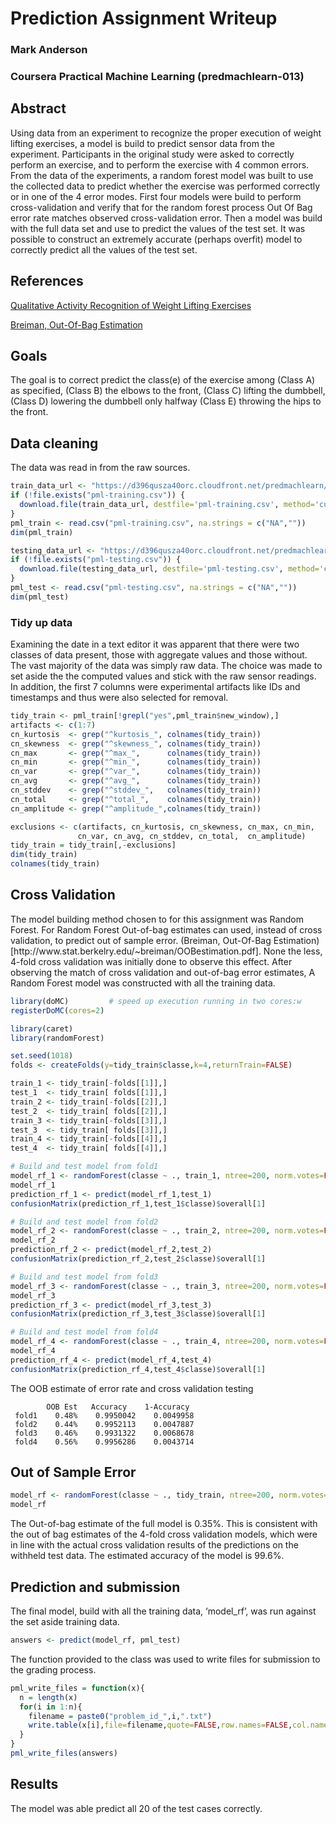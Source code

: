 # Prediction Assignment Writeup
### Mark Anderson
### Coursera Practical Machine Learning (predmachlearn-013)

## Abstract
Using data from an experiment to recognize the proper execution of weight lifting exercises, a model is build to predict
sensor data from the experiment.  Participants in the original study were asked to correctly perform an exercise, and to perform the exercise with 4 common errors.  From the data of the experiments, a random forest model was built to use the
collected data to predict whether the exercise was performed correctly or in one of the 4 error modes.  First four models
were build to perform cross-validation and verify that for the random forest process Out Of Bag error rate matches 
observed cross-validation error.  Then a model was build with the full data set and use to predict the values of the
test set.  It was possible to construct an extremely accurate (perhaps overfit) model to correctly predict all the values
of the test set.



## References
[Qualitative Activity Recognition of Weight Lifting Exercises](http://groupware.les.inf.puc-rio.br/public/papers/2013.Velloso.QAR-WLE.pdf)

[Breiman, Out-Of-Bag Estimation](http://www.stat.berkeley.edu/~breiman/OOBestimation.pdf)


## Goals
The goal is to correct predict the class(e) of the exercise among 
(Class A) as specified, 
(Class B) the elbows to the front, 
(Class C) lifting the dumbbell, 
(Class D) lowering the dumbbell only halfway
(Class E) throwing the hips to the front.




## Data cleaning

The data was read in from the raw sources.   

```r
train_data_url <- "https://d396qusza40orc.cloudfront.net/predmachlearn/pml-training.csv"
if (!file.exists("pml-training.csv")) {
  download.file(train_data_url, destfile='pml-training.csv', method='curl')
}
pml_train <- read.csv("pml-training.csv", na.strings = c("NA",""))
dim(pml_train)
```

```r
testing_data_url <- "https://d396qusza40orc.cloudfront.net/predmachlearn/pml-testing.csv"
if (!file.exists("pml-testing.csv")) {
  download.file(testing_data_url, destfile='pml-testing.csv', method='curl')
}
pml_test <- read.csv("pml-testing.csv", na.strings = c("NA",""))
dim(pml_test)
```

### Tidy up data

Examining the date in a text editor
it was apparent that there were two
classes of data present, those with aggregate values and those without.  
The vast majority of the data was simply raw data.  The choice was made
to set aside the the computed values and stick with the raw sensor
readings.  In addition, the first 7 columns were experimental artifacts
like IDs and timestamps and thus were also selected for removal.

```r
tidy_train <- pml_train[!grepl("yes",pml_train$new_window),]
artifacts <- c(1:7)
cn_kurtosis  <- grep("^kurtosis_", colnames(tidy_train))
cn_skewness  <- grep("^skewness_", colnames(tidy_train))
cn_max       <- grep("^max_",      colnames(tidy_train))
cn_min       <- grep("^min_",      colnames(tidy_train))
cn_var       <- grep("^var_",      colnames(tidy_train))
cn_avg       <- grep("^avg_",      colnames(tidy_train))
cn_stddev    <- grep("^stddev_",   colnames(tidy_train))
cn_total     <- grep("^total_",    colnames(tidy_train))
cn_amplitude <- grep("^amplitude_",colnames(tidy_train))

exclusions <- c(artifacts, cn_kurtosis, cn_skewness, cn_max, cn_min,
               cn_var, cn_avg, cn_stddev, cn_total,  cn_amplitude)
tidy_train = tidy_train[,-exclusions]
dim(tidy_train)
colnames(tidy_train)
```


## Cross Validation

The model building method chosen to for this assignment was Random Forest.
For Random Forest Out-of-bag estimates can used, instead of cross validation,
to predict out of sample error. (Breiman, Out-Of-Bag Estimation)[http://www.stat.berkelry.edu/~breiman/OOBestimation.pdf].
None the less, 4-fold cross validation was initially done to observe this effect.
After observing the match of cross validation and out-of-bag error estimates,
A Random Forest model was constructed with all the training data.


```r
library(doMC)         # speed up execution running in two cores:w
registerDoMC(cores=2)
```

```r
library(caret)
library(randomForest)
```

```r
set.seed(1018)
folds <- createFolds(y=tidy_train$classe,k=4,returnTrain=FALSE)

train_1 <- tidy_train[-folds[[1]],]
test_1  <- tidy_train[ folds[[1]],]
train_2 <- tidy_train[-folds[[2]],]
test_2  <- tidy_train[ folds[[2]],]
train_3 <- tidy_train[-folds[[3]],]
test_3  <- tidy_train[ folds[[3]],]
train_4 <- tidy_train[-folds[[4]],]
test_4  <- tidy_train[ folds[[4]],]

# Build and test model from fold1
model_rf_1 <- randomForest(classe ~ ., train_1, ntree=200, norm.votes=FALSE)
model_rf_1
prediction_rf_1 <- predict(model_rf_1,test_1)
confusionMatrix(prediction_rf_1,test_1$classe)$overall[1]

# Build and test model from fold2
model_rf_2 <- randomForest(classe ~ ., train_2, ntree=200, norm.votes=FALSE)
model_rf_2
prediction_rf_2 <- predict(model_rf_2,test_2)
confusionMatrix(prediction_rf_2,test_2$classe)$overall[1]

# Build and test model from fold3
model_rf_3 <- randomForest(classe ~ ., train_3, ntree=200, norm.votes=FALSE)
model_rf_3
prediction_rf_3 <- predict(model_rf_3,test_3)
confusionMatrix(prediction_rf_3,test_3$classe)$overall[1]

# Build and test model from fold4
model_rf_4 <- randomForest(classe ~ ., train_4, ntree=200, norm.votes=FALSE)
model_rf_4
prediction_rf_4 <- predict(model_rf_4,test_4)
confusionMatrix(prediction_rf_4,test_4$classe)$overall[1]
```

The OOB estimate of  error rate and cross validation testing
```
        OOB Est   Accuracy    1-Accuracy
 fold1    0.48%    0.9950042    0.0049958
 fold2    0.44%    0.9952113    0.0047887
 fold3    0.46%    0.9931322    0.0068678
 fold4    0.56%    0.9956286    0.0043714
```

## Out of Sample Error

```r
model_rf <- randomForest(classe ~ ., tidy_train, ntree=200, norm.votes=FALSE)
model_rf
```
The Out-of-bag estimate of the full model is 0.35%.  This is consistent with
the out of bag estimates of the 4-fold cross validation models, which were in line with
the actual cross validation results of the predictions on the withheld test data.
The estimated accuracy of the model is 99.6%.

## Prediction and submission

The final model, build with all the training data, 'model_rf', was run
against the set aside training data.

```r
answers <- predict(model_rf, pml_test)
```


The function provided to the class was used to write files
for submission to the grading process.
```r

pml_write_files = function(x){
  n = length(x)
  for(i in 1:n){
    filename = paste0("problem_id_",i,".txt")
    write.table(x[i],file=filename,quote=FALSE,row.names=FALSE,col.names=FALSE)
  }
}
pml_write_files(answers)
```

## Results
The model was able predict all 20 of the test cases correctly.

